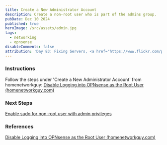 ```yaml
---
title: Create a New Administrator Account
description: Create a non-root user who is part of the admins group.
pubDate: Dec 10 2024
published: true
heroImage: /src/assets/admin.jpg
tags:
  - networking
  - opnsense
disableComments: false
attribution: 'Day 83: Fixing Servers, <a href="https://www.flickr.com/photos/98545783@N00/1142424516" title="Day 83: Fixing Servers">Qfamily</a>, <a href="https://creativecommons.org/licenses/by/2.0/">CC BY 2.0</a>, via flickr'
---
```

### Instructions
Follow the steps under 'Create a New Administrator Account' from homenetworkguy:
[Disable Logging into OPNsense as the Root User (homenetworkguy.com)](https://homenetworkguy.com/how-to/disable-root-user-opnsense/)

### Next Steps
[Enable sudo for non-root user with admin privileges](../../posts/enable-sudo-for-non-root-user-with-admin-privileges)

### References 
[Disable Logging into OPNsense as the Root User (homenetworkguy.com)](https://homenetworkguy.com/how-to/disable-root-user-opnsense/)